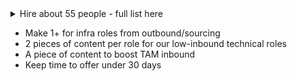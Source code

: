 <details>
<summary>Hire about 55 people - full list here</summary>

We do not expect to make all these hires in Q4 - the low ones in particular are more of a stretch goal. We expect to make about ~55 hires in Q4 in total. 

**High**

* Backend Engineer - Feature Flags
* Product Manager	1
* Product Engineer - Surveys
* Product Engineer - Platform Features
* Product Engineer - Web Analytics
* Pipelines Engineer - Data Warehouse
* Pipelines Engineer - Data Warehouse
* Product Engineer - Messaging
* Product Engineer - Messaging
* Graphic Designer	
* Product Engineer	Max AI
* Design Engineer	Max AI
* Product Engineer	Tasks
* Customer Success Manager 1
* Customer Success Manager 2
* Support Engineer 1
* Developer who loves writing
* Technical Account Manager 1
* Technical Account Manager 2
* Technical Account Manager 3
* Technical Account Manager 4
* Technical Account Manager 5 


**Medium** 

* Product Engineer - Experiments
* Product Manager 2
* Product Engineer - Platform Features
* Product Engineer - Product Analytics Insights
* Product Engineer - Datawarehouse 
* Backend Engineer - Ingestion
* Product Engineer - LLM Analytics
* Product Engineer - LLM Analytics
* Clickhouse Engineer	
* Onboarding Specialist
* Customer Success Manager 3 
* Customer Success Manager 4
* Support Engineer 2
* Developer who loves writing
* Developer who loves teaching
* Developer who loves teaching
* Technical Account Manager 6
* Technical Account Manager 7
* Technical Account Manager 8
* Technical Account Manager 9


  
**Low**

* Finance hire	
* Product Engineer - Experiments
* Backend Engineer - Error Tracking
* Product Engineer - Customer Analytics
* Backend Engineer - Ingestion
* Onboarding Specialist (SF)
* Community Manager
* Design Engineer -	Brand & Vibes

The sections are not stack-ranked. 
</details>

* Make 1+ for infra roles from outbound/sourcing
* 2 pieces of content per role for our low-inbound technical roles
* A piece of content to boost TAM inbound 
* Keep time to offer under 30 days 
